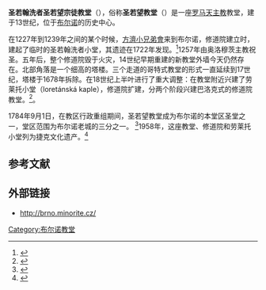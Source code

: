 {{Infobox religious building
| building_name                 = 圣若望教堂
| image                   = SvJanuMin.jpg
| obr_popis             = Kostel svatého Jana Křtitele a Jana Evangelisty
| církev                = [[罗马天主教|罗马天主教]]
| provincie             = [[Moravská_církevní_provincie|moravská]]
| diecéze               = [[Diecéze_brněnská|brněnská]]
| děkanát               = [[布尔诺|布尔诺]]
| farnost               = [[Římskokatolická_farnost_u_kostela_sv._Janů,_Brno|Brno-sv. Janů]]
| stát                  = [[捷克|捷克]]
| obec                  = [[布尔诺|布尔诺]]
| geo                   = {{coord|49|11|39.60|N|16|36|40.32|E|display=title}}
| vysvěcení             = 1257
| světitel              = [[Bruno_ze_Schauenburku|Bruno ze Schauenburku]]
| title                 = [[farní_kostel|farní kostel]]
| umístění_oltáře       = severovýchod
}}
'''圣若翰洗者圣若望宗徒教堂'''（{{Lang|cs|Kostel svatého Jana Křtitele a Jana Evangelisty}}），俗称'''圣若望教堂'''（{{Lang|cs|kostel svatých Janů}}）是一座[[罗马天主教|罗马天主教]]教堂，建于13世纪，位于[[布尔诺|布尔诺]]的历史中心。

在1227年到1239年之间的某个时候，[[方濟小兄弟會|方濟小兄弟會]]来到布尔诺，修道院建立时，建起了临时的圣若翰洗者小堂，其遗迹在1722年发现。<ref>{{cite book
 | last = Kuča
 | first = Karel
 | year = 1991
 | title = Památky Brna
 | publisher = Odbor kultury Úřadu města Brna
 | location = Brno
 | pages = 50–53
}}</ref>1257年由奥洛穆茨主教祝圣。五年后，整个修道院毁于火灾，14世纪早期重建的新教堂外墙今天仍然存在。北部角落是一个细高的塔楼。三个走道的哥特式教堂的形式一直延续到17世纪，塔楼于1678年拆除。在18世纪上半叶进行了重大调整：在教堂附近兴建了劳莱托小堂（loretánská kaple），修道院扩建，分两个阶段兴建巴洛克式的修道院教堂。<ref>{{cite book
 | last = Foltýn
 | first = Dušan
<!-- | spoluautoři = a kol. -->
 | year = 2005
 | title = Encyklopedie moravských a slezských klášterů
 | publisher = Libri
 | location = Praha
 | pages = 167–172
 | isbn = 80-7277-026-8
}}</ref>。
 
1784年9月1日，在教区行政重组期间，圣若望教堂成为布尔诺的本堂区圣堂之一，堂区范围为布尔诺老城的三分之一。
<ref>{{cite book
 | last = Kuča
 | first = Karel
 | title = Brno – vývoj města, předměstí a připojených vesnic
 | publisher = Baset
 | year = 2000
 | location = Praha
 | pages = 92
 | isbn = 80-86223-11-6
}}</ref>1958年，这座教堂、修道院和劳莱托小堂列为捷克文化遗产。<ref>{{cite web
 | url = http://monumnet.npu.cz/pamfond/list.php?IdReg=12804
 | title = Nemovité památky
 | accessdate = 2010-06-26
 | publisher = Monumnet.npu.cz
 | archive-date = 2016-03-08
 | archive-url = https://web.archive.org/web/20160308033214/http://monumnet.npu.cz/pamfond/list.php?IdReg=12804
 | dead-url = no
 }}</ref>

== 参考文献 ==
<references/>

== 外部链接 ==
* http://brno.minorite.cz/{{Wayback|url=http://brno.minorite.cz/ |date=20100722122451 }}

[[Category:布尔诺教堂|Category:布尔诺教堂]]
